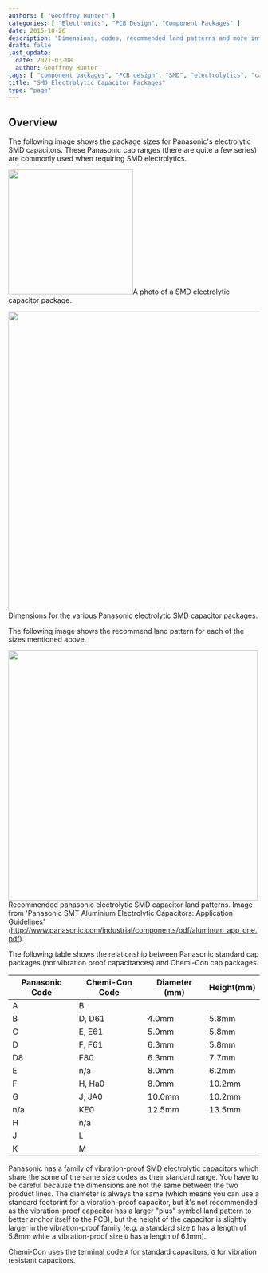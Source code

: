 ```yaml
---
authors: [ "Geoffrey Hunter" ]
categories: [ "Electronics", "PCB Design", "Component Packages" ]
date: 2015-10-26
description: "Dimensions, codes, recommended land patterns and more info on SMD electrolytic capacitor component packages."
draft: false
last_update:
  date: 2021-03-08
  author: Geoffrey Hunter
tags: [ "component packages", "PCB design", "SMD", "electrolytics", "capacitors", "Panasonic", "Chemi-Con" ]
title: "SMD Electrolytic Capacitor Packages"
type: "page"
---
```



## Overview

The following image shows the package sizes for Panasonic's electrolytic SMD capacitors. These Panasonic cap ranges (there are quite a few series) are commonly used when requiring SMD electrolytics.


<Image src={smd_electrolytic_capacitor_package_photo} width="250px">A photo of a SMD electrolytic capacitor package.</Image>


<Image src={panasonic_electrolytic_smd_cap_land_patterns} width="600px">Dimensions for the various Panasonic electrolytic SMD capacitor packages.</Image>

The following image shows the recommend land pattern for each of the sizes mentioned above.

<Image src={panasonic_electrolytic_smd_cap_land_patterns} width="500px">Recommended panasonic electrolytic SMD capacitor land patterns. Image from 'Panasonic SMT Aluminium Electrolytic Capacitors: Application Guidelines' (http://www.panasonic.com/industrial/components/pdf/aluminum_app_dne.pdf).</Image>

The following table shows the relationship between Panasonic standard cap packages (not vibration proof capacitances) and Chemi-Con cap packages.

| Panasonic Code | Chemi-Con Code | Diameter (mm) | Height(mm)
|----------------|----------------|---------------|----------
| A              | B              |               |
| B              | D, D61         | 4.0mm         | 5.8mm
| C              | E, E61         | 5.0mm         | 5.8mm
| D              | F, F61         | 6.3mm         | 5.8mm
| D8             | F80            | 6.3mm         | 7.7mm
| E              | n/a            | 8.0mm         | 6.2mm
| F              | H, Ha0         | 8.0mm         | 10.2mm
| G              | J, JA0         | 10.0mm        | 10.2mm
| n/a            | KE0            | 12.5mm        | 13.5mm 
| H              | n/a
| J              | L 
| K              | M

Panasonic has a family of vibration-proof SMD electrolytic capacitors which share the some of the same size codes as their standard range. You have to be careful because the dimensions are not the same between the two product lines. The diameter is always the same (which means you can use a standard footprint for a vibration-proof capacitor, but it's not recommended as the vibration-proof capacitor has a larger "plus" symbol land pattern to better anchor itself to the PCB), but the height of the capacitor is slightly larger in the vibration-proof family (e.g. a standard size `D` has a length of 5.8mm while a vibration-proof size `D` has a length of 6.1mm).

Chemi-Con uses the terminal code `A` for standard capacitors, `G` for vibration resistant capacitors.
